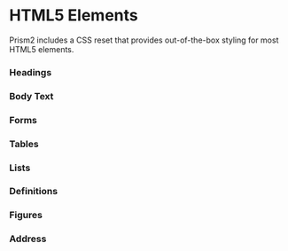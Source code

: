 
<Meta title="Elements/HTML5" component={Avatar} />

# HTML5 Elements

Prism2 includes a CSS reset that provides out-of-the-box styling for most HTML5 elements.

### Headings

<Canvas>
<Story name="1. Heading Text">
  <HeadingsHTML />
</Story>
</Canvas>


### Body Text

<Canvas>
<Story name="2. Body Text">
  <div className='space-y-4'>
    <ArticleHTML />
  </div>
</Story>
</Canvas>


### Forms

<Canvas>
  <Story name='3. Forms'>
    <FormHTML />
  </Story>
</Canvas>

### Tables

<Canvas>
  <Story name='4. Tables'>
    <TableHTML />
  </Story>
</Canvas>

### Lists

<Canvas>
  <Story name='5. Lists'>
    <ListHTML />
  </Story>
</Canvas>


### Definitions

<Canvas>
  <Story name='6. Definitions'>
    <DefinitionHTML />
  </Story>
</Canvas>

### Figures

<Canvas>
  <Story name='7. Figure'>
    <FigureHTML />
  </Story>
</Canvas>


### Address

<Canvas>
  <Story name='8. Address'>
    <AddressHTML />
  </Story>
</Canvas>
